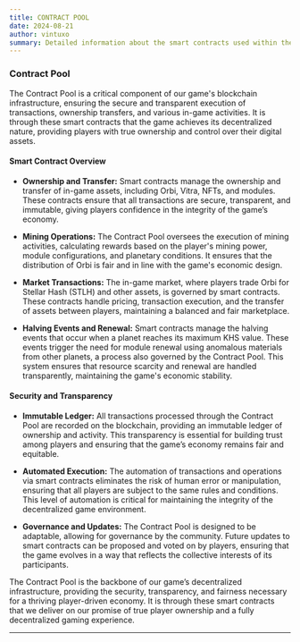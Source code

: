 ```yaml
---
title: CONTRACT POOL
date: 2024-08-21
author: vintuxo
summary: Detailed information about the smart contracts used within the game.
---
```


### Contract Pool

The Contract Pool is a critical component of our game's blockchain infrastructure, ensuring the secure and transparent execution of transactions, ownership transfers, and various in-game activities. It is through these smart contracts that the game achieves its decentralized nature, providing players with true ownership and control over their digital assets.

#### Smart Contract Overview

- **Ownership and Transfer:** Smart contracts manage the ownership and transfer of in-game assets, including Orbi, Vitra, NFTs, and modules. These contracts ensure that all transactions are secure, transparent, and immutable, giving players confidence in the integrity of the game’s economy.

- **Mining Operations:** The Contract Pool oversees the execution of mining activities, calculating rewards based on the player's mining power, module configurations, and planetary conditions. It ensures that the distribution of Orbi is fair and in line with the game's economic design.

- **Market Transactions:** The in-game market, where players trade Orbi for Stellar Hash (STLH) and other assets, is governed by smart contracts. These contracts handle pricing, transaction execution, and the transfer of assets between players, maintaining a balanced and fair marketplace.

- **Halving Events and Renewal:** Smart contracts manage the halving events that occur when a planet reaches its maximum KHS value. These events trigger the need for module renewal using anomalous materials from other planets, a process also governed by the Contract Pool. This system ensures that resource scarcity and renewal are handled transparently, maintaining the game's economic stability.

#### Security and Transparency

- **Immutable Ledger:** All transactions processed through the Contract Pool are recorded on the blockchain, providing an immutable ledger of ownership and activity. This transparency is essential for building trust among players and ensuring that the game’s economy remains fair and equitable.

- **Automated Execution:** The automation of transactions and operations via smart contracts eliminates the risk of human error or manipulation, ensuring that all players are subject to the same rules and conditions. This level of automation is critical for maintaining the integrity of the decentralized game environment.

- **Governance and Updates:** The Contract Pool is designed to be adaptable, allowing for governance by the community. Future updates to smart contracts can be proposed and voted on by players, ensuring that the game evolves in a way that reflects the collective interests of its participants.

The Contract Pool is the backbone of our game’s decentralized infrastructure, providing the security, transparency, and fairness necessary for a thriving player-driven economy. It is through these smart contracts that we deliver on our promise of true player ownership and a fully decentralized gaming experience.

---
